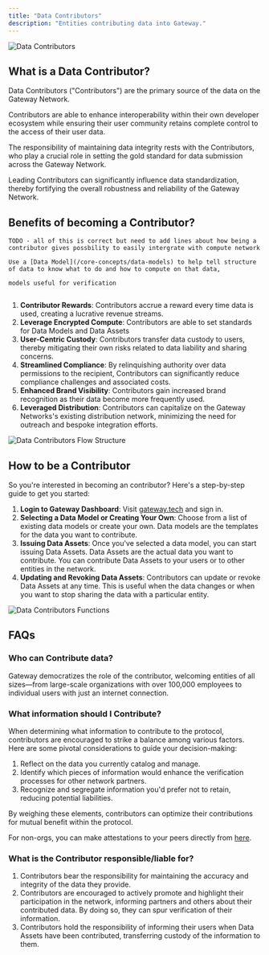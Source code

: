 ```yaml
---
title: "Data Contributors"
description: "Entities contributing data into Gateway."
---
```


![Data Contributors](/assets/roles/dataContributors.png)

## What is a Data Contributor?

Data Contributors ("Contributors") are the primary source of the data on the Gateway Network.

Contributors are able to enhance interoperability within their own developer ecosystem while ensuring their user community retains complete control to the access of their user data.

The responsibility of maintaining data integrity rests with the Contributors, who play a crucial role in setting the gold standard for data submission across the Gateway Network.

Leading Contributors can significantly influence data standardization, thereby fortifying the overall robustness and reliability of the Gateway Network.

## Benefits of becoming a Contributor?

```
TODO - all of this is correct but need to add lines about how being a contributor gives possbility to easily intergrate with compute network

Use a [Data Model](/core-concepts/data-models) to help tell structure of data to know what to do and how to compute on that data,

models useful for verification


```

1. **Contributor Rewards**: Contributors accrue a reward every time data is used, creating a lucrative revenue streams.
2. **Leverage Encrypted Compute**: Contributors are able to set standards for Data Models and Data Assets
3. **User-Centric Custody**: Contributors transfer data custody to users, thereby mitigating their own risks related to data liability and sharing concerns.
4. **Streamlined Compliance**: By relinquishing authority over data permissions to the recipient, Contributors can significantly reduce compliance challenges and associated costs.
5. **Enhanced Brand Visibility**: Contributors gain increased brand recognition as their data become more frequently used.
6. **Leveraged Distribution**: Contributors can capitalize on the Gateway Networks's existing distribution network, minimizing the need for outreach and bespoke integration efforts.

![Data Contributors Flow Structure](/assets/roles/dataContributors-flow-structure.png)

## How to be a Contributor

So you're interested in becoming an contributor? Here's a step-by-step guide to get you started:

1. **Login to Gateway Dashboard**: Visit [gateway.tech](https://gateway.tech) and sign in.
2. **Selecting a Data Model or Creating Your Own**: Choose from a list of existing data models or create your own. Data models are the templates for the data you want to contribute.
3. **Issuing Data Assets**: Once you've selected a data model, you can start issuing Data Assets. Data Assets are the actual data you want to contribute. You can contribute Data Assets to your users or to other entities in the network.
4. **Updating and Revoking Data Assets**: Contributors can update or revoke Data Assets at any time. This is useful when the data changes or when you want to stop sharing the data with a particular entity.

![Data Contributors Functions](/assets/roles/dataContributors-functions.png)

## FAQs

### Who can Contribute data?

Gateway democratizes the role of the contributor, welcoming entities of all sizes—from large-scale organizations with over 100,000 employees to individual users with just an internet connection.

### What information should I Contribute?

When determining what information to contribute to the protocol, contributors are encouraged to strike a balance among various factors. Here are some pivotal considerations to guide your decision-making:

1. Reflect on the data you currently catalog and manage.
2. Identify which pieces of information would enhance the verification processes for other network partners.
3. Recognize and segregate information you'd prefer not to retain, reducing potential liabilities.

By weighing these elements, contributors can optimize their contributions for mutual benefit within the protocol.

For non-orgs, you can make attestations to your peers directly from [here](https://www.gateway.tech/).

### What is the Contributor responsible/liable for?

1. Contributors bear the responsibility for maintaining the accuracy and integrity of the data they provide.
2. Contributors are encouraged to actively promote and highlight their participation in the network, informing partners and others about their contributed data. By doing so, they can spur verification of their information.
3. Contributors hold the responsibility of informing their users when Data Assets have been contributed, transferring custody of the information to them.

